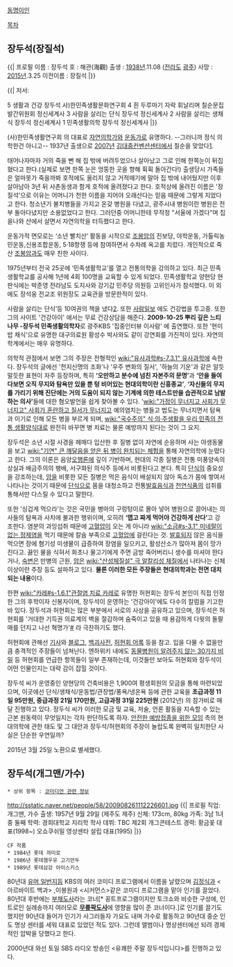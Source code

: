 [[동명이인]]

[[목차]]
== 장두석(장질석) ==
{{|
프로필
이름 : 장두석
호 : 해관(海觀)
출생 : [[1938년]].11.08 ([[전라도]] [[광주]])
사망 : [[2015년]].3.25
이전이름 : 장질석
|}} 

{{|
저서:

5  생활과 건강  장두석 사)한민족생활문화연구회 
4  흰 두루마기 자락 휘날리며  칠순문집발간위원회 정신세계사 
3  사람을 살리는 단식  장두석 정신세계사 
2  사람을 살리는 생채식  장두석 정신세계사 
1  민족생활의학  장두석 정신세계사  
|}} 
 
(사)한민족생활연구회 의 대표로 [[자연의학]]가와 [[운동가]]로 유명하다. 
--그러니까 정식 의학한건 아니고--
1937년 출생으로 [[2007년]] [[김대중컨벤션센터]]에서 칠순을 맞았다[http://news.khan.co.kr/kh_news/khan_art_view.html?artid=200712131819411&code=100203 1].

태어나자마자 거의 죽을 뻔 해 집 밖에 버려두었으나 살아났고 그로 인해 한쪽눈이 뒤집혔다고 한다.(실제로 보면 한쪽 눈은 엉뚱한 곳을 향해 휙휙 돌아간다!) 출생당시 가족들은 얼마못가 죽을까봐 호적에도 올리지 않고 거적떼기에 말아 집 밖에 내어뒀지만 이후 살아남아 3년 뒤 사촌동생과 함게 호적에 올려졌다고 한다. 호적상에 올려진 이름은 '장질석'으로 이유는 어머니가 천한 이름을 지어야 오래산다는 믿음 때문에 그렇게 지었다고 한다.
청소년기 불치병들을 가지고 온갖 병원을 다녔고, 광주시내 병원이란 병원은 전부 돌아다녔지만 소용없었다고 한다. 그러던중 어머니한테 무작정 "서울에 가겠다"며 집을나와 산에서 살면서 자연의학을 터득했다고 한다.  

운동가적 면모로는 ‘소년 빨치산’ 활동을 시작으로 [[조봉암]]의 진보당, 야학운동, 가톨릭농민운동,신용조합운동, 5·18항쟁 등에 참여하면서 수차례 옥고를 치렀다. 개인적으로 죽산 [[조봉암]]과도 매우 친한 사이다.

1975년부터 전국 25곳에 ‘민족생활학교’를 열고 전통의학을 강의하고 있다. 최근 민족생활학교를 공사해 1년에 4회 100명을 교육할 수 있게 되었다. 민족생활학교 양현당 현판식에는 박준영 전라남도 도지사와 강기갑 민주당 의원등 고위인사가 참석했다. 이 외에도 장석웅 전교조 위원장도 교육관을 방문한적이 있다.

사람을 살리는 단식’등 10여권의 책을 냈다[http://news.khan.co.kr/kh_news/khan_art_view.html?artid=200712131819411&code=100203 2]. 또한 [http://www.saramilbo.com/ 사람일보] 에도 건강법을 투고중. 또한 그의 사이트 '건강아이' 에서는 무료 건강상담을 해준다.
'''2009-10-25 뿌리 깊은 느티나무 -장두석 민족생활의학자'''로 광주KBS '집중인터뷰 이사람' 에 출연했다.
또한 '현미밥 채식'으로 유명한 대구의료원 황성수 박사와도 같이 강연회를 가진적이 있다. 자연의학계에서는 매우 유명하다.

의학적 관점에서 보면 그의 주장은 전형적인 [[wiki:"유사과학#s-7.3.1" 유사과학]]에 속한다. 장두석의 글에선 '천지신명의 조화'나 '우주 변화의 질서', '하늘의 기운'과 같은 알듯말듯한 표현이 자주 등장하며, 특히 '''‘오만하고 분수에 넘친 자본주의 문명’'''과 '''‘안을 들여다보면 오직 무지와 탐욕만 있을 뿐 텅 비어있는 현대의학이란 신흥종교’''', '''‘자신들의 무지를 가리기 위해 진단에는 거의 도움이 되지 않는 기계에 의한 테스트만을 습관적으로 남발하는 의사’'''들에 대한 혐오발언을 쉽게 찾아볼 수 있다. '[[wiki:"가정이 무너지고 사회가 무너지고" 사회가 혼란하고 질서가 무너지고]] 예의염치는 병들고 법도는 무너지면서 탐욕과 이기로 인해 모든 병을 부르게 되며, [[wiki:"국수주의" 식·의·주생활을 우리 민족의 전통 생활양식대로]] 완전히 바꾸면 병 치료는 물론 예방까지 된다는 것이 그 요지.

장두석은 소년 시절 사경을 헤매다 입산한 후 질병 없이 자연에 순응하며 사는 야생동물을 보고 [[wiki:"기연" 큰 깨달음을 얻은 뒤 병이 완치되는 체험]]을 통해 자연의학에 눈떴다고 한다. 그의 이론은 음양[[오행]]론에 깊이 기반하며, 현대의 각종 질병은 전통 미풍양속의 상실과 배금주의의 팽배, 서구화된 의식주 등에서 비롯된다고 본다. 특히 [[단식]]의 중요성을 강조하는데, [[암]]을 비롯한 모든 질병은 먹은 음식이 배설되지 않아 독소가 몸에 쌓여서 나타나는 것이기 때문에 [[단식]]으로 몸을 대청소하고 전통[[발효]]음식과 [[천연]]식품의 섭취를 통해서만 다스릴 수 있다고 말한다.

또한 '싱겁게 먹으라'는 것은 국민을 병마의 구렁텅이로 몰아 넣어 병원으로 끌어내는 의사들의 탐욕과 사치에 불과한 행위이며, 오히려 '''‘맵고 짜게 먹어야 건강하게 산다’'''고 강조한다. 염분의 과잉섭취 때문에 [[고혈압]]이 오는 게 아니라 [[wiki:"소금#s-3.1" 미네랄이 없는 정제염]]을 먹기 때문에 칼슘 부족으로 [[고혈압]]에 걸린다는 것. [[발효]]되지 않은 음식을 먹으면 장에 혐기성 미생물이 급증하여 장염을 일으키고, 활성산소가 많아져 몸이 망가진다고. 끓인 물을 식혀서 화초나 물고기에게 주면 금방 죽어버리니 생수를 마셔야 한다거나, [[숙변]]은 만병의 근원, [[암]]은 [[wiki:"산성체질설" 극 알칼리성 체질]]에서 나타나는 신체이상이란 주장 등도 설파하고 있다. '''물론 이러한 모든 주장들은 현대의학과는 전면 대치되는 내용'''이다.

한편 [[wiki:"카레#s-1.6.1"관절염 치료 카레]]로 유명한 허현회는 장두석 본인이 직접 인정한 그의 후학이자 신봉자이며, 장두석이 운영하는 '건강아이'에도 다수의 칼럼을 기고한 바 있다. 장두석과 허현회는 많은 부분에서 서로의 사상을 공유하고 있으며, 장두석은 허현회를 '거대한 기득권 의료계의 벽을 절감하며 숨죽이고 있을 때 용감하게 다윗의 돌팔매를 던지고 나선 혁명가'[http://www.gungangi.com/kunsolution/board.php?bbs_id=com_column&bbs_no=1&bbs_phase=view #] 라 극찬하기도 했다.

허현회에 관해선 [http://ppss.kr/archives/tag/%ED%97%88%ED%98%84%ED%9A%8C 기사]와 [http://blog.naver.com/bradykinesia/110168118063 블로그], [http://uncyclopedia.kr/wiki/%ED%97%88%ED%98%84%ED%9A%8C 백괴사전], [http://uncyclopedia.kr/wiki/%EB%B0%B1%EA%B4%B4%EC%9D%B8%EC%9A%A9%EC%A7%91:%ED%97%88%ED%98%84%ED%9A%8C 허현회 어록] 등을 참고. 입을 다물 수 없을만큼 충격적인 주장들이 넘쳐난다. 엔하위키 내에도 [[동물병원이 알려주지 않는 30가지 비밀]] 등 허현회를 언급한 항목들이 일부 존재하는데, 이것들만 보아도 허현회와 장두석이 어떤 인물인지는 대략 감이 잡힐 것이다.

장두석 씨가 운영중인 양현당의 건축비용은 1,900여 평생회원의 모금을 통해 마련되었으며, 이곳에선 단식/생채식/운동법/관장법/풍욕/냉온욕 등에 관한 교육을 '''초급과정 11일 95만원, 중급과정 21일 170만원, 고급과정 31일 225만원''' (2012년) 의 참가비로 매달 진행하고 있다. 장두식 씨가 이러한 모금 및 교육, 저술, 언론 활동을 지속할 수 있는 근본 원동력이 무엇일지는 각자 판단하도록 하자. [[안전한 예방접종을 위한 모임]] 측의 현대의학에 관한 태도 및 그 대안과 장두석/허현회의 주장이 놀랍도록 완벽히 일치한단 사실은 단순한 우연일까?

2015년 3월 25일 노환으로 별세했다.


== 장두석(개그맨/가수) ==
 * 상위 항목 : [[코미디언 관련 정보]]

http://sstatic.naver.net/people/58/200908261112226601.jpg
{{|
프로필
직업: 개그맨, 가수 
출생: 1957년 9월 29일 (제주도 제주)
신체: 173cm, 80kg 
가족: 3남 1녀 중 둘째 
학력: 경희대학교 지리학 학사 
데뷔: TBC 제2회 개그콘테스트 
경력: 황금꽃 대표(1998~) 오쇼쿠쉬밀 영상센타 설립 대표(1995)
|}}

 CF 작품  
 * 1984년 롯데 까미로
 * 1986년 롯데햄우유 고기만두
 * 1989년 롯데삼강 아이스키스

80년대 [[유머 일번지]]등 KBS의 여러 코미디 프로그램에서 이름을 날렸으며 [[김정식]]과 <아르바이트 백과> ,이봉원과 <시커먼스>같은 코미디 프로그램을 맡아 인기를 끌었다. 80년대 후반에는 [http://www.youtube.com/watch?v=v08VEmIRWSI 부채도사]라는 코너[* 꽁트프로그램이지만 토크쇼와 비슷한 구성에, 인트로인 실례송까지 여러모로 '''[[무릎팍도사]]'''에 영향을 많이 준 코너이다.]로 인기를 끌기도 했지만 90년대 들어가 인기가 사그러들자 가요도 내며 가수로 활동하고 90년대 중순 인도 명상 센터를 세워 대표로 있었던 적도 있다. 그런데 앨범이나 명상센터에선 되려 경제적인 압박을 당했다고 한다.

2000년대 와선 토일 SBS 라디오 방송인 <유쾌한 주말 장두석입니다>를 진행하고 있다.

